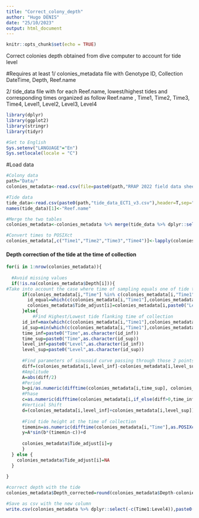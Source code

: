 ```yaml
---
title: "Correct_colony_depth"
author: "Hugo DENIS"
date: "25/10/2023"
output: html_document
---
```


```r
knitr::opts_chunk$set(echo = TRUE)
```

###############################################################################################
######### Correct colonies depth obtained from dive computer to account for tide level ########
###############################################################################################

#Requires at least
1/ colonies_metadata file with Genotype ID, Collection DateTime, Depth, Reef.name

2/ tide_data file with for each Reef.name,  lowest/highest tides and corresponding times organized as follow
Reef.name , Time1, Time2, Time3, Time4, Level1, Level2, Level3, Level4

```r
library(dplyr)
library(ggplot2)
library(stringr)
library(tidyr)

#Set to English
Sys.setenv("LANGUAGE"="En")
Sys.setlocale(locale = "C")
```

#Load data
```r
#Colony data
path="Data/"
colonies_metadata<-read.csv(file=paste0(path,"RRAP 2022 field data sheets_Feb-Mar_colony.csv"),header=T,check.names = F)

#Tide data
tide_data<-read.csv(paste0(path,"tide_data_ECT1_v3.csv"),header=T,sep=";",dec=".",check.names=F)
names(tide_data)[1]<-"Reef.name"

#Merge the two tables
colonies_metadata<-colonies_metadata %>% merge(tide_data %>% dplyr::select(Reef.name,Time1:Level4),by="Reef.name",all.x=T)

#Convert times to POSIXct
colonies_metadata[,c("Time1","Time2","Time3","Time4")]<-lapply(colonies_metadata[,c("Time1","Time2","Time3","Time4")],function(x)as.POSIXct(paste(colonies_metadata$`Collection date`,x,sep=" "),format="%d/%m/%Y %H:%M:%S"))
```


#### Depth correction of the tide at the time of collection
```r
for(i in 1:nrow(colonies_metadata)){
  
  #Avoid missing values
  if(!is.na(colonies_metadata$Depth[i])){
#Take into account the case where time of sampling equals one of tide times   
      if(colonies_metadata[i,"Time"] %in% c(colonies_metadata[i,"Time1"],colonies_metadata[i,"Time2"],colonies_metadata[i,"Time3"],colonies_metadata[i,"Time4"])){
        id_equal=which(c(colonies_metadata[i,"Time1"],colonies_metadata[i,"Time2"],colonies_metadata[i,"Time3"],colonies_metadata[i,"Time4"])==colonies_metadata[i,"Time"])
        colonies_metadata$Tide_adjust[i]=colonies_metadata[i,paste0("Level",as.character(id_equal))] 
      }else{
          #Find Highest/Lowest tide flanking time of collection
      id_inf=max(which(c(colonies_metadata[i,"Time1"],colonies_metadata[i,"Time2"],colonies_metadata[i,"Time3"],colonies_metadata[i,"Time4"])<colonies_metadata[i,"Time"]))
      id_sup=min(which(c(colonies_metadata[i,"Time1"],colonies_metadata[i,"Time2"],colonies_metadata[i,"Time3"],colonies_metadata[i,"Time4"])>colonies_metadata[i,"Time"]))
      time_inf=paste0("Time",as.character(id_inf))
      time_sup=paste0("Time",as.character(id_sup))
      level_inf=paste0("Level",as.character(id_inf))
      level_sup=paste0("Level",as.character(id_sup))
      
      #Find parameters of sinusoid curve passing through those 2 points
      diff=(colonies_metadata[i,level_inf]-colonies_metadata[i,level_sup])
      #Amplitude
      A=abs(diff/2)
      #Period
      b=pi/as.numeric(difftime(colonies_metadata[i,time_sup], colonies_metadata[i,time_inf], units = "min"))
      #Phase
      c=as.numeric(difftime(colonies_metadata[i,if_else(diff>0,time_inf,time_sup)],as.POSIXct(paste0(format(colonies_metadata[i,c("Time1")],format="%Y-%m-%d")," ","00:00:00"),format="%Y-%m-%d %H:%M:%S"),units="min"))-pi/(2*b)
      #Vertical Shift
      d=(colonies_metadata[i,level_inf]+colonies_metadata[i,level_sup])/2
      
      #Find tide height at the time of collection
      timemin=as.numeric(difftime(colonies_metadata[i,"Time"],as.POSIXct(paste0(format(colonies_metadata[i,c("Time1")],format="%Y-%m-%d")," ","00:00:00"),format="%Y-%m-%d %H:%M:%S"),units="min"))
      y=A*sin(b*(timemin-c))+d
  
      colonies_metadata$Tide_adjust[i]=y
      } 
  } else {
    colonies_metadata$Tide_adjust[i]=NA
  }
  
}

#correct depth with the tide 
colonies_metadata$Depth_corrected=round(colonies_metadata$Depth-colonies_metadata$Tide_adjust,1)

#Save as csv with the new column 
write.csv(colonies_metadata %>% dplyr::select(-c(Time1:Level4)),paste0(path,"RRAP 2022 field data sheets_Feb-Mar_colony.csv"),row.names = F)

```


